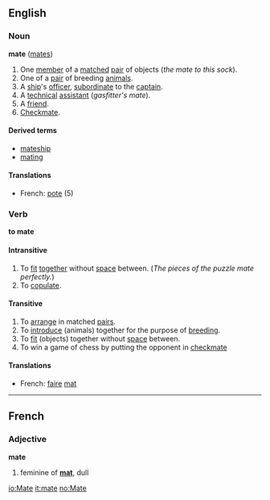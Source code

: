==English==
===Noun===
'''mate''' ([[mates]])

# One [[member]] of a [[match]]ed [[pair]] of objects (''the mate to this sock'').
# One of a [[pair]] of breeding [[animal]]s.
# A [[ship]]'s [[officer]], [[subordinate]] to the [[captain]].
# A [[technical]] [[assistant]] (''gasfitter's mate'').
# A [[friend]].
# [[Checkmate]].

====Derived terms====
*[[mateship]]
*[[mating]]

====Translations====
*French: [[pote]] (5)

===Verb===
'''to mate'''
====Intransitive====
# To [[fit]] [[together]] without [[space]] between.  (''The pieces of the puzzle mate perfectly.'')
# To [[copulate]].

====Transitive====
# To [[arrange]] in matched [[pair]]s.
# To [[introduce]] (animals) together for the purpose of [[breeding]].
# To [[fit]] (objects) together without [[space]] between.
# To win a game of chess by putting the opponent in [[checkmate]]

====Translations====
*French: [[faire]] [[mat]]

----

==French==
===Adjective===
'''mate'''

# feminine of '''[[mat#fr|mat]]''', dull

[[io:Mate]]
[[it:mate]]
[[no:Mate]]